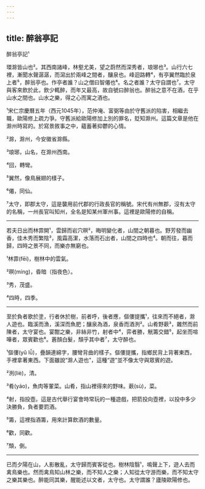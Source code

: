 ```yaml
---
---
---
```

title: 醉翁亭記
---




醉翁亭記¹

環滁皆山也²。其西南諸峰，林壑尤美，望之蔚然而深秀者，琅琊也³。山行六七裡，漸聞水聲潺潺，而瀉出於兩峰之間者，釀泉也。峰迴路轉⁴，有亭翼然臨於泉上者⁵，醉翁亭也。作亭者誰？山之僧曰智僊也⁶。名之者誰？太守自謂也⁷。太守與客來飲於此，飲少輒醉，而年又最高，故自號曰醉翁也。醉翁之意不在酒，在乎山水之間也。山水之樂，得之心而寓之酒也。

¹宋仁宗慶曆五年（西元1045年），范仲淹、富弼等由於守舊派的陷害，相繼去職，歐陽修上疏力爭。守舊派給歐陽修加上別的罪名，貶知滁州。這篇文章是他在滁州時寫的。於寫景敘事之中，蘊蓄著抑鬱的心情。

²滁，滁州，今安徽省滁縣。

³琅琊，山名，在滁州西南。

⁴回，轉彎。

⁵翼然，像鳥展翅的樣子。

⁶僊，同仙。

⁷太守，即郡太守，這是襲用前代郡的行政長官的稱號。宋代有州無郡，沒有太守的名稱，一州長官叫知州，全名是知某州軍州事。這裡是歐陽修的自稱。



--------------------

若夫日出而林霏開¹，雲歸而岩穴暝²，晦明變化者，山間之朝暮也。野芳發而幽香，佳木秀而繁陰³，風霜高潔，水落而石出者，山間之四時也⁴。朝而往，暮而歸，四時之景不同，而樂亦無窮也。

¹林霏(fēi)，樹林中的雲氣。

²暝(míng)，昏暗（指夜色）。

³秀，茂盛。

⁴四時，四季。



--------------------

至於負者歌於塗，行者休於樹，前者呼，後者應，傴僂提攜¹，往來而不絕者，滁人遊也。臨溪而漁，溪深而魚肥；釀泉為酒，泉香而酒洌²。山肴野蔌³，雜然而前陳者，太守宴也。宴酣之樂，非絲非竹，射者中⁴，弈者勝，觥籌交錯⁵，起坐而喧嘩者，眾賓歡也⁶。蒼顏白髮，頹乎其中者⁷，太守醉也。

¹傴僂(yǔ lǚ)，疊韻連綿字，腰彎背曲的樣子。傴僂提攜，指鄉民背上背著東西，手裡拿著東西。下面雖說“滁人遊也”，這種“遊”並不像太守與眾賓的遊。

²洌(liè)，清。

³肴(yáo)，魚肉等葷菜。山肴，指山裡得來的野味。蔌(sù)，菜。

⁴射，指投壺。這是古代舉行宴會時常玩的一種遊戲，把箭投向壺裡，以投中多少決勝負，負者要罰酒。

⁵籌，這裡指酒籌，用來計算飲酒的數量。

⁶歡，同歡。

⁷頹，倒。



--------------------

已而夕陽在山，人影散亂，太守歸而賓客從也。樹林陰翳¹，鳴聲上下，遊人去而禽鳥樂也。然而禽鳥知山林之樂，而不知人之樂；人知從太守游而樂，而不知太守之樂其樂也。醉能同其樂，醒能述以文者，太守也。太守謂誰？廬陵歐陽修也。